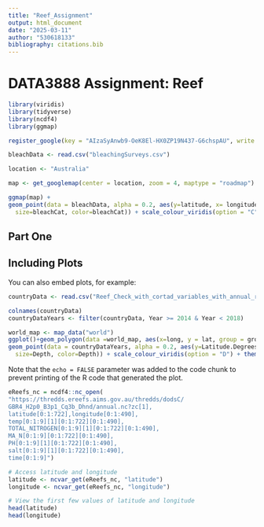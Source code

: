 ```yaml
---
title: "Reef_Assignment"
output: html_document
date: "2025-03-11"
author: "530618133"
bibliography: citations.bib
---
```


# DATA3888 Assignment: Reef

```r
library(viridis)
library(tidyverse)
library(ncdf4)
library(ggmap)

register_google(key = "AIzaSyAnwb9-OeK8El-HX0ZP19N437-G6chspAU", write = TRUE)
```

```r
bleachData <- read.csv("bleachingSurveys.csv")

location <- "Australia"

map <- get_googlemap(center = location, zoom = 4, maptype = "roadmap")
```

```r
ggmap(map) +
geom_point(data = bleachData, alpha = 0.2, aes(y=latitude, x= longitude, 
  size=bleachCat, color=bleachCat)) + scale_colour_viridis(option = "C") + theme_minimal()
```

## Part One

## Including Plots

You can also embed plots, for example:

```r
countryData <- read.csv("Reef_Check_with_cortad_variables_with_annual_rate_of_SST_change.csv")

colnames(countryData)
countryDataYears <- filter(countryData, Year >= 2014 & Year < 2018)

world_map <- map_data("world")
ggplot()+geom_polygon(data =world_map, aes(x=long, y = lat, group = group), fill="grey", alpha=0.3)+
geom_point(data = countryDataYears, alpha = 0.2, aes(y=Latitude.Degrees, x= Longitude.Degrees,
  size=Depth, color=Depth)) + scale_colour_viridis(option = "D") + theme_minimal()
```

Note that the `echo = FALSE` parameter was added to the code chunk to prevent printing of the R code that generated the plot.

```r
eReefs_nc = ncdf4::nc_open(
"https://thredds.ereefs.aims.gov.au/thredds/dodsC/
GBR4_H2p0_B3p1_Cq3b_Dhnd/annual.nc?zc[1],
latitude[0:1:722],longitude[0:1:490],
temp[0:1:9][1][0:1:722][0:1:490],
TOTAL_NITROGEN[0:1:9][1][0:1:722][0:1:490],
MA_N[0:1:9][0:1:722][0:1:490],
PH[0:1:9][1][0:1:722][0:1:490],
salt[0:1:9][1][0:1:722][0:1:490],
time[0:1:9]")

# Access latitude and longitude
latitude <- ncvar_get(eReefs_nc, "latitude")
longitude <- ncvar_get(eReefs_nc, "longitude")

# View the first few values of latitude and longitude
head(latitude)
head(longitude)
```
